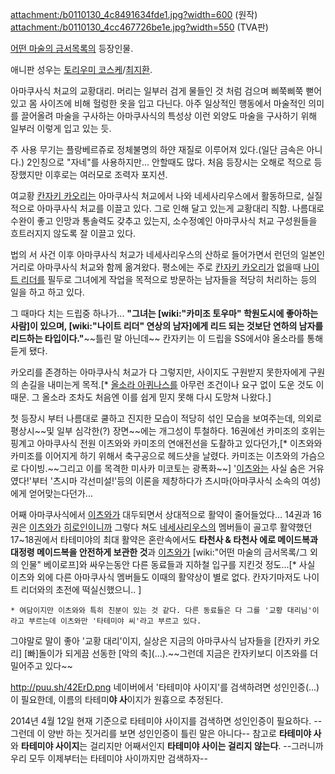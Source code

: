 attachment:/b0110130_4c8491634fde1.jpg?width=600
(원작)
attachment:/b0110130_4cc467726be1e.jpg?width=550
(TVA판)

[[어떤 마술의 금서목록]]의 등장인물.

애니판 성우는 [[토리우미 코스케]]/[[최지환]].

아마쿠사식 처교의 교황대리. 머리는 일부러 검게 물들인 것 처럼 검으며 삐쭉삐쭉 뻗어있고 몸 사이즈에 비해 헐렁한 옷을 입고 다닌다. 아주 일상적인 행동에서 마술적인 의미를 끌어올려 마술을 구사하는 아마쿠사식의 특성상 이런 외양도 마술을 구사하기 위해 일부러 이렇게 입고 있는 듯.

주 사용 무기는 플랑베르쥬로 정체불명의 하얀 재질로 이루어져 있다.(일단 금속은 아니다.) 2인칭으로 "자네"를 사용하지만... 안할때도 많다. 처음 등장시는 오해로 적으로 등장했지만 이후로는 여러모로 조력자 포지션. 

여교황 [[칸자키 카오리]]는 아마쿠사식 처교에서 나와 네세사리우스에서 활동하므로, 실질적으로 아마쿠사식 처교를 이끌고 있다. 그로 인해 달고 있는게 교황대리 직함. 나름대로 수완이 좋고 인망과 통솔력도 갖추고 있는지, 소수정예인 아마쿠사식 처교 구성원들을 흐트러지지 않도록 잘 이끌고 있다.

법의 서 사건 이후 아마쿠사식 처교가 네세사리우스의 산하로 들어가면서 런던의 일본인 거리로 아마쿠사식 처교와 함께 옮겨왔다. 평소에는 주로 [[칸자키 카오리]]가 없을때 [[나이트 리더]]를 필두로 그녀에게 작업을 목적으로 방문하는 남자들을 적당히 처리하는 등의 일을 하고 하고 있다.

그 때마다 치는 드립중 하나가... '''"그녀는 [wiki:"카미조 토우마" 학원도시에 좋아하는 사람]이 있으며, [wiki:"나이트 리더" 연상의 남자]에게 리드 되는 것보단 연하의 남자를 리드하는 타입이다."'''~~틀린 말 아닌데~~ 칸자키는 이 드립을 SS에서야 올소라를 통해 듣게 됐다.

카오리를 존경하는 아마쿠사식 처교가 다 그렇지만, 사이지도 구원받지 못한자에게 구원의 손길을 내미는게 목적.[* [[올소라 아퀴나스]]를 아무런 조건이나 요구 없이 도운 것도 이때문. 그 올소라 조차도 처음엔 이를 쉽게 믿지 못해 다시 도망쳐 나왔다.]

첫 등장시 부터 나름대로 쿨하고 진지한 모습이 적당히 섞인 모습을 보여주는데, 의외로 평상시~~및 일부 심각한(?) 장면~~에는 개그성이 투철하다. 16권에선 카미조의 호위는 핑계고 아마쿠사식 전원 이츠와와 카미조의 연애전선을 도촬하고 있다던가,[* 이츠와와 카미조를 이어지게 하기 위해서 축구공으로 헤드샷을 날렸다. 카미조는 이츠와의 가슴으로 다이빙.~~그리고 이를 목격한 미사카 미코토는 광폭화~~] '[[이츠와]]는 사실 숨은 거유였다!'부터 '츠시마 각선미설!'등의 이론을 제창하다가 츠시마(아마쿠사식 소속의 여성)에게 얻어맞는다던가... 

어째 아마쿠사식에서 [[이츠와]]가 대두되면서 상대적으로 활약이 줄어들었다... 14권과 16권은 [[이츠와]]가 [[히로인]]이니까 그렇다 쳐도 [[네세사리우스]]의 멤버들이 골고루 활약했던 17~18권에서 타테미야의 최대 활약은 혼란속에서도 '''타천사 & 타천사 에로 메이드복과 대정령 메이드복을 안전하게 보관한 것'''과 [[이츠와]]가 [wiki:"어떤 마술의 금서목록/그 외의 인물" 베이로프]와 싸우는동안 다른 동료들과 지하철 입구를 지킨것 정도...[* 사실 이츠와 외에 다른 아마쿠사식 멤버들도 이때의 활약상이 별로 없다. 칸자기마저도 나이트 리더와의 초전에 떡실신했으니.. ]

 * 여담이지만 이츠와와 특히 친분이 있는 것 같다. 다른 동료들은 다 그를 '교황 대리님'이라고 부르는데 이츠와만 '타테미야 씨'라고 부르고 있다.

그야말로 말이 좋아 '교황 대리'이지, 실상은 지금의 아마쿠사식 남자들을 [칸자키 카오리] [빠]돌이가 되게끔 선동한 [악의 축](...).~~그런데 지금은 칸자키보디 이츠와를 더 밀어주고 있다~~

http://puu.sh/42ErD.png
네이버에서 '타테미야 사이지'를 검색하려면 성인인증(...)이 필요한데, 이름의 타테미'''야 사'''이지가 원흉으로 추정된다.

2014년 4월 12일 현재 기준으로 타테미야 사이지를 검색하면 성인인증이 필요하다. --그런데 이 양반 하는 짓거리를 보면 성인인증이 틀린 말은 아니다-- 참고로 '''타테미야 사'''와 '''타테미야 사이지'''는 걸리지만 어째서인지 '''타테미야 사이는 걸리지 않는다'''. --그러니까 우리 모두 이제부터는 타테미야 사이까지만 검색하자--
